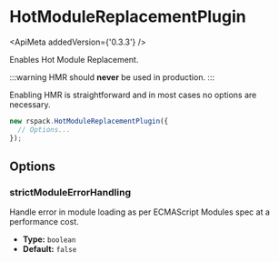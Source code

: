 
# HotModuleReplacementPlugin

<ApiMeta addedVersion={'0.3.3'} />

Enables Hot Module Replacement.

:::warning
HMR should **never** be used in production.
:::

Enabling HMR is straightforward and in most cases no options are necessary.

```js
new rspack.HotModuleReplacementPlugin({
  // Options...
});
```

## Options

### strictModuleErrorHandling

Handle error in module loading as per ECMAScript Modules spec at a performance cost.

- **Type:** `boolean`
- **Default:** `false`
